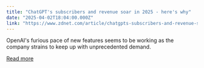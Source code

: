 ```yaml
---
title: "ChatGPT's subscribers and revenue soar in 2025 - here's why"
date: "2025-04-02T18:04:00.000Z"
link: "https://www.zdnet.com/article/chatgpts-subscribers-and-revenue-soar-in-2025-heres-why/"
---
```


OpenAI's furious pace of new features seems to be working as the company strains to keep up with unprecedented demand.

[Read more](https://www.zdnet.com/article/chatgpts-subscribers-and-revenue-soar-in-2025-heres-why/)
